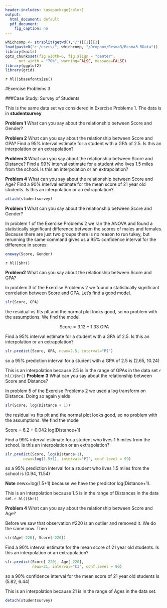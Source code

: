 ```yaml
---
header-includes: \usepackage{color}
output:
  html_document: default
  pdf_document:
    fig_caption: no
---
```

<style>
table, th, td { text-align:right; }
th, td {padding: 10px;}
</style>

```r
whichcomp <- strsplit(getwd(),"/")[[1]][3]
load(paste0("c:/users/", whichcomp, "/Dropbox/Resma3/Resma3.RData"))
library(knitr)
opts_chunk$set(fig.width=6, fig.align = "center", 
      out.width = "70%", warning=FALSE, message=FALSE)
library(ggplot2)
library(grid)
```
`r hl()$basefontsize()`

#Exercise Problems 3 

###Case Study: Survey of Students

This is the same data set we considered in Exercise Problems 1. The data is in **studentsurvey**

**Problem 1** What can you say about the relationship between Score and Gender? 

**Problem 2** What can you say about the relationship between Score and GPA? Find a 95% interval estimate for a student with a GPA of 2.5. Is this an interpolation or an extrapolation? 
  
**Problem 3** What can you say about the relationship between Score and Distance? Find a 99% interval estimate for a student who lives 1.5 miles from the school. Is this an interpolation or an extrapolation?
    
**Problem 4** What can you say about the relationship between Score and Age? Find a 90% interval estimate for the mean score of  21 year old students. Is this an interpolation or an extrapolation?

```r
attach(studentsurvey) 
```

**Problem 1** What can you say about the relationship between Score and Gender?

In problem 1 of the Exercise Problems 2 we ran the ANOVA and found a statistically significant difference between the scores of males and females. Because there are just two groups there is no reason to run tukey, but rerunning the same command gives us a 95% confidence interval for the difference in scores:

```r
oneway(Score, Gender) 
```

`r hl()$hr()`

**Problem2** What can you say about the relationship between Score and GPA? 

In problem 3 of the Exercise Problems 2 we  found a statistically significant correlation between Score and GPA. Let's find a good model. 

```r
slr(Score, GPA)
```

the residual vs fits plt and the normal plot looks good, so no problem with the assumptions. We find the model 

$$
\text{Score} = 3.12 + 1.33 \text{ GPA}
$$

Find a 95% interval estimate for a student with a GPA of 2.5. Is this an interpolation or an extrapolation?
```r
slr.predict(Score, GPA, newx=2.5, interval="PI")
```

so a 95% prediction interval  for a student with a GPA of 2.5 is (2.65, 10.24)

This is an interpolation because 2.5 is in the range of GPAs in the data set 
`r hl()$hr()`
**Problem 3** What can you say about the relationship between Score and Distance? 

In problem 5 of the Exercise Problems 2 we used a log transform on Distance. Doing so again yields 
```r
slr(Score, log(Distance + 1))
```
the residual vs fits plt and the normal plot looks good, so no problem with the assumptions. We find the model 

Score = 6.2 + 0.042 log(Distance+1) 

Find a 99% interval estimate for a student who lives 1.5 miles from the school. Is this an interpolation or an extrapolation?
```r
slr.predict(Score, log(Distance+1), 
        newx=log(1.5+1), interval="PI", conf.level = 99)
```
so a 95% prediction interval for a student who lives 1.5 miles from the school is (0.94, 11.54)

**Note** newx=log(1.5+1) because we have the predictor log(Distance+1).

This is an interpolation because 1.5 is in the range of Distances in the data set.
`r hl()$hr()`

**Problem 4 ** What can you say about the relationship between Score and Age? 

Before we saw that observation #220 is an outlier and removed it. We do the same now. Then
```r
slr(Age[-220], Score[-220])
```

Find a 90% interval estimate for the mean score of 21 year old students. Is this an interpolation or an extrapolation?

```r
slr.predict(Score[-220], Age[-220], 
            newx=21, interval="CI", conf.level = 90)
```
so a 90% confidence interval for the mean score of 21 year old students is (5.82, 6.44)

This is an interpolation because 21 is in the range of Ages in the data set. 


```r
detach(studentsurvey)
```
